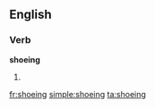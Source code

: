 ==English==

===Verb===
'''shoeing'''

# {{present participle of|shoe}}

[[fr:shoeing]]
[[simple:shoeing]]
[[ta:shoeing]]